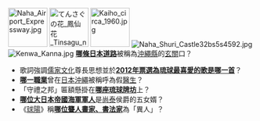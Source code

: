 [[File:Naha_Airport_Expressway.jpg|80px]]
[[File:てんさぐの花_鳳仙花_Tinsagu_nu_Hana.png|80px]]
[[File:Kaiho_circa_1960.jpg|80px]]
[[File:Naha_Shuri_Castle32bs5s4592.jpg|right]]
[[File:Kenwa_Kanna.jpg|right]]
'''[[那霸機場自動車道|哪條日本道路]]'''被稱為[[沖繩縣|沖繩縣]]的[[玄關|玄關]]口？
* 歌詞強調[[儒家文化|儒家文化]]尊長思想並於'''[[鳳仙花_(民歌)|2012年票選為琉球最喜愛的歌是哪一首]]'''？
*'''[[介輔|哪一職業]]'''曾在[[日本|日本]][[沖繩|沖繩]]被稱呼為假[[醫生|醫生]]？
*「守禮之邦」匾額懸掛在'''[[守禮門|哪座琉球牌坊]]'''上？
*'''[[漢那憲和|哪位大日本帝國海軍軍人]]'''是[[尚泰|尚泰]]侯爵的五女婿？
*《[[球陽|球陽]]》稱'''[[欽可聖|哪位聾人畫家、書法家]]'''為「異人」？